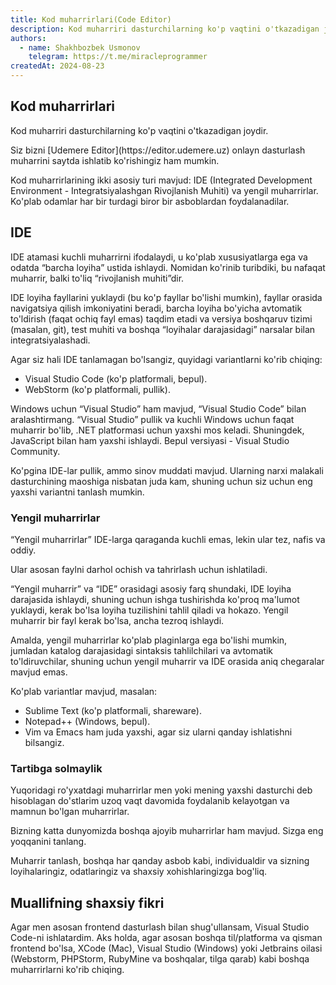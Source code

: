 ```yaml
---
title: Kod muharrirlari(Code Editor)
description: Kod muharriri dasturchilarning ko'p vaqtini o'tkazadigan joydir.
authors:
  - name: Shakhbozbek Usmonov
    telegram: https://t.me/miracleprogrammer
createdAt: 2024-08-23
---
```


## Kod muharrirlari

Kod muharriri dasturchilarning ko'p vaqtini o'tkazadigan joydir.

<Callout>
  Siz bizni [Udemere Editor](https://editor.udemere.uz) onlayn dasturlash muharrini saytda ishlatib ko'rishingiz ham
  mumkin.
</Callout>

Kod muharrirlarining ikki asosiy turi mavjud: IDE (Integrated Development Environment - Integratsiyalashgan Rivojlanish Muhiti) va yengil muharrirlar. Ko'plab odamlar har bir turdagi biror bir asboblardan foydalanadilar.

## IDE

IDE atamasi kuchli muharrirni ifodalaydi, u ko'plab xususiyatlarga ega va odatda “barcha loyiha” ustida ishlaydi. Nomidan ko'rinib turibdiki, bu nafaqat muharrir, balki to'liq “rivojlanish muhiti”dir.

IDE loyiha fayllarini yuklaydi (bu ko'p fayllar bo'lishi mumkin), fayllar orasida navigatsiya qilish imkoniyatini beradi, barcha loyiha bo'yicha avtomatik to'ldirish (faqat ochiq fayl emas) taqdim etadi va versiya boshqaruv tizimi (masalan, git), test muhiti va boshqa “loyihalar darajasidagi” narsalar bilan integratsiyalashadi.

Agar siz hali IDE tanlamagan bo'lsangiz, quyidagi variantlarni ko'rib chiqing:

- Visual Studio Code (ko'p platformali, bepul).
- WebStorm (ko'p platformali, pullik).

Windows uchun “Visual Studio” ham mavjud, “Visual Studio Code” bilan aralashtirmang. “Visual Studio” pullik va kuchli Windows uchun faqat muharrir bo'lib, .NET platformasi uchun yaxshi mos keladi. Shuningdek, JavaScript bilan ham yaxshi ishlaydi. Bepul versiyasi - Visual Studio Community.

Ko'pgina IDE-lar pullik, ammo sinov muddati mavjud. Ularning narxi malakali dasturchining maoshiga nisbatan juda kam, shuning uchun siz uchun eng yaxshi variantni tanlash mumkin.

### Yengil muharrirlar

“Yengil muharrirlar” IDE-larga qaraganda kuchli emas, lekin ular tez, nafis va oddiy.

Ular asosan faylni darhol ochish va tahrirlash uchun ishlatiladi.

“Yengil muharrir” va “IDE” orasidagi asosiy farq shundaki, IDE loyiha darajasida ishlaydi, shuning uchun ishga tushirishda ko'proq ma'lumot yuklaydi, kerak bo'lsa loyiha tuzilishini tahlil qiladi va hokazo. Yengil muharrir bir fayl kerak bo'lsa, ancha tezroq ishlaydi.

Amalda, yengil muharrirlar ko'plab plaginlarga ega bo'lishi mumkin, jumladan katalog darajasidagi sintaksis tahlilchilari va avtomatik to'ldiruvchilar, shuning uchun yengil muharrir va IDE orasida aniq chegaralar mavjud emas.

Ko'plab variantlar mavjud, masalan:

- Sublime Text (ko'p platformali, shareware).
- Notepad++ (Windows, bepul).
- Vim va Emacs ham juda yaxshi, agar siz ularni qanday ishlatishni bilsangiz.

### Tartibga solmaylik

Yuqoridagi ro'yxatdagi muharrirlar men yoki mening yaxshi dasturchi deb hisoblagan do'stlarim uzoq vaqt davomida foydalanib kelayotgan va mamnun bo'lgan muharrirlar.

Bizning katta dunyomizda boshqa ajoyib muharrirlar ham mavjud. Sizga eng yoqqanini tanlang.

Muharrir tanlash, boshqa har qanday asbob kabi, individualdir va sizning loyihalaringiz, odatlaringiz va shaxsiy xohishlaringizga bog'liq.

## Muallifning shaxsiy fikri

Agar men asosan frontend dasturlash bilan shug'ullansam, Visual Studio Code-ni ishlatardim. Aks holda, agar asosan boshqa til/platforma va qisman frontend bo'lsa, XCode (Mac), Visual Studio (Windows) yoki Jetbrains oilasi (Webstorm, PHPStorm, RubyMine va boshqalar, tilga qarab) kabi boshqa muharrirlarni ko'rib chiqing.
